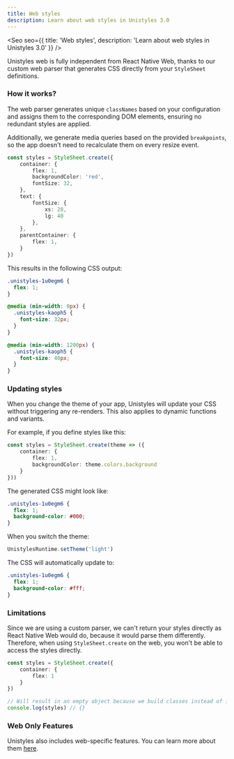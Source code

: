 ```yaml
---
title: Web styles
description: Learn about web styles in Unistyles 3.0
---
```



<Seo
    seo={{
        title: 'Web styles',
        description: 'Learn about web styles in Unistyles 3.0'
    }}
/>

Unistyles web is fully independent from React Native Web, thanks to our custom web parser that generates CSS directly from your `StyleSheet` definitions.

### How it works?

The web parser generates unique `classNames` based on your configuration and assigns them to the corresponding DOM elements, ensuring no redundant styles are applied.

Additionally, we generate media queries based on the provided `breakpoints`, so the app doesn't need to recalculate them on every resize event.

```ts
const styles = StyleSheet.create({
    container: {
        flex: 1,
        backgroundColor: 'red',
        fontSize: 32,
    },
    text: {
        fontSize: {
            xs: 28,
            lg: 40
        },
    },
    parentContainer: {
        flex: 1,
    }
})
```

This results in the following CSS output:

```css
.unistyles-1u0egm6 {
  flex: 1;
}

@media (min-width: 0px) {
  .unistyles-kaoph5 {
    font-size: 32px;
  }
}

@media (min-width: 1200px) {
  .unistyles-kaoph5 {
    font-size: 40px;
  }
}
```

### Updating styles

When you change the theme of your app, Unistyles will update your CSS without triggering any re-renders. This also applies to dynamic functions and variants.

For example, if you define styles like this:

```ts
const styles = StyleSheet.create(theme => ({
    container: {
        flex: 1,
        backgroundColor: theme.colors.background
    }
}))
```

The generated CSS might look like:

```css
.unistyles-1u0egm6 {
  flex: 1;
  background-color: #000;
}
```

When you switch the theme:

```ts
UnistylesRuntime.setTheme('light')
```

The CSS will automatically update to:

```css
.unistyles-1u0egm6 {
  flex: 1;
  background-color: #fff;
}
```

### Limitations

Since we are using a custom parser, we can't return your styles directly as React Native Web would do, because it would parse them differently.
Therefore, when using `StyleSheet.create` on the web, you won't be able to access the styles directly.

```ts
const styles = StyleSheet.create({
    container: {
        flex: 1
    }
})

// Will result in an empty object because we build classes instead of inline styles
console.log(styles) // {}
```

### Web Only Features

Unistyles also includes web-specific features. You can learn more about them [here](/v3/references/web-only).
